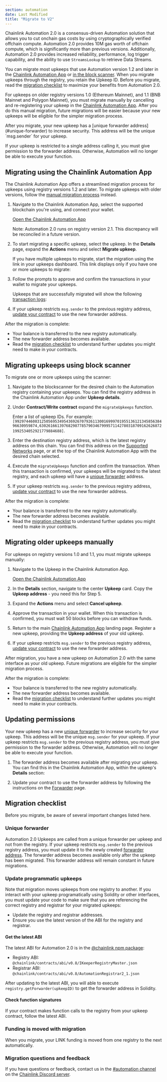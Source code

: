 ```yaml
---
section: automation
date: Last Modified
title: "Migrate to V2"
---
```



Chainlink Automation 2.0 is a consensus-driven Automation solution that allows you to cut onchain gas costs by using cryptographically verified offchain compute. Automation 2.0 provides 10M gas worth of offchain compute, which is significantly more than previous versions. Additionally, Automation 2.0 provides increased reliability, performance, log trigger capability, and the ability to use `StreamsLookup` to retrieve Data Streams.

You can migrate most upkeeps that use Automation version 1.2 and later in the [Chainlink Automation App](https://automation.chain.link/) or [in the block scanner](#migrating-upkeeps-using-block-scanner). When you migrate upkeeps through the registry, you retain the Upkeep ID. Before you migrate, read the [migration checklist](#migration-checklist) to maximize your benefits from Automation 2.0.

For upkeeps on older registry versions 1.0 (Ethereum Mainnet), and 1.1 (BNB Mainnet and Polygon Mainnet), you must migrate manually by cancelling and re-registering your upkeep in the [Chainlink Automation App](https://automation.chain.link/). After you do this manual migration, future migrations will be easier because your new upkeeps will be eligible for the simpler migration process.

<Aside type="caution" title="Grant permission to the forwarder address">
After you migrate, your new upkeep has a [unique forwarder address](#unique-forwarder) to increase security. This address will be the unique `msg.sender` for your upkeep.

If your upkeep is restricted to a single address calling it, you must give permission to the forwarder address. Otherwise, Automation will no longer be able to execute your function.

</Aside>

## Migrating using the Chainlink Automation App

The Chainlink Automation App offers a streamlined migration process for upkeeps using registry versions 1.2 and later. To migrate upkeeps with older versions, follow the [manual migration process](#migrating-older-upkeeps-manually) instead.

1. Navigate to the Chainlink Automation App, select the supported blockchain you're using, and connect your wallet.

   <div class="remix-callout">
     <a href="https://automation.chain.link">Open the Chainlink Automation App</a>
   </div>

   Note: Automation 2.0 runs on registry version 2.1. This discrepancy will be reconciled in a future version.

   <ClickToZoom src="/images/automation/v2-migration/landing-page.png" />

1. To start migrating a specific upkeep, select the upkeep. In the **Details** page, expand the **Actions** menu and select **Migrate upkeep**.

   <ClickToZoom src="/images/automation/v2-migration/upkeep-details.png" />

   If you have multiple upkeeps to migrate, start the migration using the link in your upkeeps dashboard. This link displays only if you have one or more upkeeps to migrate:

   <ClickToZoom src="/images/automation/v2-migration/1-bulk-migration-ui.png" />

1. Follow the prompts to approve and confirm the transactions in your wallet to migrate your upkeeps.

   <ClickToZoom src="/images/automation/v2-migration/approve-migration.png" />

   Upkeeps that are successfully migrated will show the following [transaction logs](https://testnet.bscscan.com/tx/0x85b3a147518719d3c9b1dd6b80e5f39d53d18c177ebc10d1bfb8890eaab8900a#eventlog):

   <ClickToZoom src="/images/automation/v2-migration/migration-txn.png" />

1. If your upkeep restricts `msg.sender` to the previous registry address, [update your contract](#update-permissions) to use the new forwarder address.

After the migration is complete:

- Your balance is transferred to the new registry automatically.
- The new forwarder address becomes available.
- Read the [migration checklist](#migration-checklist) to understand further updates you might need to make in your contracts.

## Migrating upkeeps using block scanner

To migrate one or more upkeeps using the scanner:

1. Navigate to the blockscanner for the desired chain to the Automation registry containing your upkeeps. You can find the registry address in the Chainlink Automation App under **Upkeep details**.

1. Under **Contract/Write contract** expand the `migrateUpkeeps` function.

   Enter a list of upkeep IDs. For example: `[99297446083125056953495436926707926113001699970195513612134585638496630959874,63026166139768298778579034679995711427803187091626268721992534052921779884688]`.

1. Enter the destination registry address, which is the latest registry address on this chain. You can find this address on the [Supported Networks](/chainlink-automation/overview/supported-networks) page, or at the top of the Chainlink Automation App with the desired chain selected.

1. Execute the `migrateUpkeeps` function and confirm the transaction. When this transaction is confirmed, your upkeeps will be migrated to the latest registry, and each upkeep will have a [unique forwarder](#unique-forwarder) address.

1. If your upkeep restricts `msg.sender` to the previous registry address, [update your contract](#update-permissions) to use the new forwarder address.

After the migration is complete:

- Your balance is transferred to the new registry automatically.
- The new forwarder address becomes available.
- Read the [migration checklist](#migration-checklist) to understand further updates you might need to make in your contracts.

## Migrating older upkeeps manually

For upkeeps on registry versions 1.0 and 1.1, you must migrate upkeeps manually:

1. Navigate to the Upkeep in the Chainlink Automation App.

   <div class="remix-callout">
     <a href="https://automation.chain.link">Open the Chainlink Automation App</a>
   </div>

1. In the **Details** section, navigate to the center **Upkeep** card. Copy the **Upkeep address** - you need this for Step 5.
1. Expand the **Actions** menu and select **Cancel upkeep**.
1. Approve the transaction in your wallet. When this transaction is confirmed, you must wait 50 blocks before you can withdraw funds.
1. Return to the main [Chainlink Automation App](https://automation.chain.link/) landing page. Register a new upkeep, providing the **Upkeep address** of your old upkeep.
1. If your upkeep restricts `msg.sender` to the previous registry address, [update your contract](#update-permissions) to use the new forwarder address.

After migration, you have a new upkeep on Automation 2.0 with the same interface as your old upkeep. Future migrations are eligible for the simpler migration process.

After the migration is complete:

- Your balance is transferred to the new registry automatically.
- The new forwarder address becomes available.
- Read the [migration checklist](#migration-checklist) to understand further updates you might need to make in your contracts.

## Updating permissions

Your new upkeep has a new [unique forwarder](#unique-forwarder) to increase security for your upkeep. This address will be the unique `msg.sender` for your upkeep. If your upkeep restricts `msg.sender` to the previous registry address, you must give permission to the forwarder address. Otherwise, Automation will no longer be able to execute your function.

1. The forwarder address becomes available after migrating your upkeep. You can find this in the Chainlink Automation App, within the upkeep's **Details** section:

   <ClickToZoom src="/images/automation/v2-migration/forwarder-address.png" />

1. Update your contract to use the forwarder address by following the instructions on the [Forwarder](/chainlink-automation/guides/forwarder) page.

## Migration checklist

Before you migrate, be aware of several important changes listed here.

### Unique forwarder

Automation 2.0 Upkeeps are called from a unique forwarder per upkeep and not from the registry. If your upkeep restricts `msg.sender` to the previous registry address, you must update it to the newly created [forwarder address](/chainlink-automation/guides/forwarder). The forwarder address becomes available only after the upkeep has been migrated. This forwarder address will remain constant in future migrations.

### Update programmatic upkeeps

Note that migration moves upkeeps from one registry to another. If you interact with your upkeep programatically using Solidity or other interfaces, you must update your code to make sure that you are referencing the correct registry and registrar for your migrated upkeeps:

- Update the registry and registrar addresses.
- Ensure you use the latest version of the ABI for the registry and registrar.

#### Get the latest ABI

The latest ABI for Automation 2.0 is in the [@chainlink npm package](https://www.npmjs.com/package/@chainlink/contracts?activeTab=code):

- Registry ABI: `@chainlink/contracts/abi/v0.8/IKeeperRegistryMaster.json`
- Registrar ABI: `@chainlink/contracts/abi/v0.8/AutomationRegistrar2_1.json`

After updating to the latest ABI, you will able to execute `registry.getForwarder(upkeepID)` to get the forwarder address in Solidity.

#### Check function signatures

If your contract makes function calls to the registry from your upkeep contract, follow the latest ABI.

### Funding is moved with migration

When you migrate, your LINK funding is moved from one registry to the next automatically.

### Migration questions and feedback

If you have questions or feedback, contact us in the [#automation channel](https://discord.com/channels/592041321326182401/821350860302581771) on the [Chainlink Discord server](https://discord.gg/qj9qarT).
